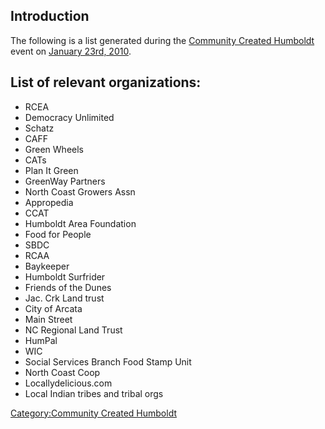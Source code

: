 {{TOCright}}
==Introduction==
The following is a list generated during the [[Community Created Humboldt]] event on [[Community_Created_Humboldt/Jan_23_10|January 23rd, 2010]].

[[Category:Community Created Humboldt]]

==List of relevant organizations:==
*RCEA
*Democracy Unlimited
*Schatz
*CAFF
*Green Wheels
*CATs
*Plan It Green
*GreenWay Partners
*North Coast Growers Assn
*Appropedia
*CCAT
*Humboldt Area Foundation
*Food for People
*SBDC
*RCAA
*Baykeeper
*Humboldt Surfrider
*Friends of the Dunes
*Jac. Crk Land trust
*City of Arcata
*Main Street
*NC Regional Land Trust
*HumPal
*WIC
*Social Services Branch Food Stamp Unit
*North Coast Coop
*Locallydelicious.com
*Local Indian tribes and tribal orgs